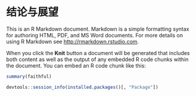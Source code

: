 # 结论与展望 {#summary}

This is an R Markdown document. Markdown is a simple formatting syntax for authoring HTML, PDF, and MS Word documents. For more details on using R Markdown see <http://rmarkdown.rstudio.com>.

When you click the **Knit** button a document will be generated that includes both content as well as the output of any embedded R code chunks within the document. You can embed an R code chunk like this:

```r
summary(faithful)
```

```r
devtools::session_info(installed.packages()[, "Package"])
```

